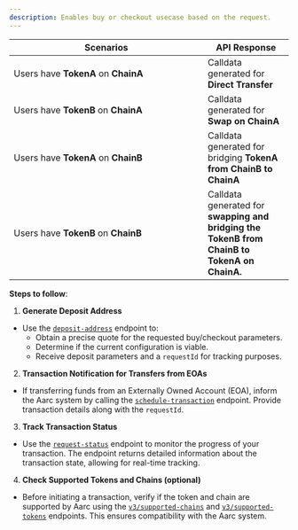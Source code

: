 ```yaml
---
description: Enables buy or checkout usecase based on the request.
---
```


<table><thead><tr><th width="334">Scenarios</th><th>API Response</th></tr></thead><tbody><tr><td>Users have <strong>TokenA</strong> on <strong>ChainA</strong> </td><td>Calldata generated for <strong>Direct Transfer</strong></td></tr><tr><td>Users have <strong>TokenB</strong> on <strong>ChainA</strong></td><td>Calldata generated for <strong>Swap on ChainA</strong></td></tr><tr><td>Users have <strong>TokenA</strong> on <strong>ChainB</strong></td><td>Calldata generated for bridging <strong>TokenA from ChainB to ChainA</strong></td></tr><tr><td>Users have <strong>TokenB</strong> on <strong>ChainB</strong></td><td>Calldata generated for <strong>swapping and bridging the TokenB from ChainB to TokenA on ChainA.</strong></td></tr></tbody></table>

**Steps to follow**:

1. **Generate Deposit Address**

* Use the [`deposit-address`](./endpoints/deposit-address) endpoint to:
  * Obtain a precise quote for the requested buy/checkout parameters.
  * Determine if the current configuration is viable.
  * Receive deposit parameters and a `requestId` for tracking purposes.

2. **Transaction Notification for Transfers from EOAs**

* If transferring funds from an Externally Owned Account (EOA), inform the Aarc system by calling the [`schedule-transaction`](./endpoints/schedule-transaction) endpoint. Provide transaction details along with the `requestId`.


3. **Track Transaction Status**

* Use the [`request-status`](./endpoints/request-status) endpoint to monitor the progress of your transaction. The endpoint returns detailed information about the transaction state, allowing for real-time tracking.

4. **Check Supported Tokens and Chains (optional)**

* Before initiating a transaction, verify if the token and chain are supported by Aarc using the [`v3/supported-chains`](./endpoints/supported-chains.mdx) and [`v3/supported-tokens`](./endpoints/supported-tokens.mdx) endpoints. This ensures compatibility with the Aarc system.

